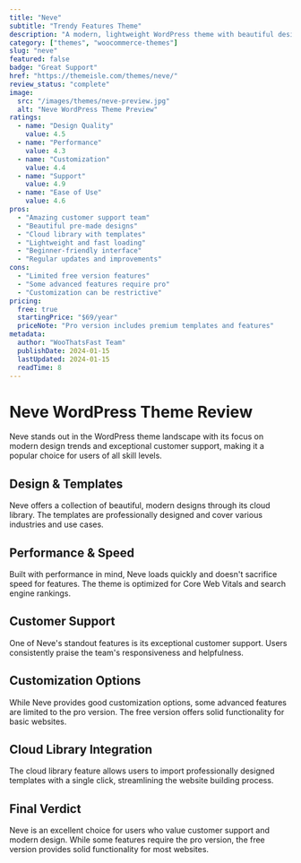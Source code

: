 ```yaml
---
title: "Neve"
subtitle: "Trendy Features Theme"
description: "A modern, lightweight WordPress theme with beautiful designs, cloud library integration, and exceptional customer support for all skill levels."
category: ["themes", "woocommerce-themes"]
slug: "neve"
featured: false
badge: "Great Support"
href: "https://themeisle.com/themes/neve/"
review_status: "complete"
image:
  src: "/images/themes/neve-preview.jpg"
  alt: "Neve WordPress Theme Preview"
ratings:
  - name: "Design Quality"
    value: 4.5
  - name: "Performance"
    value: 4.3
  - name: "Customization"
    value: 4.4
  - name: "Support"
    value: 4.9
  - name: "Ease of Use"
    value: 4.6
pros:
  - "Amazing customer support team"
  - "Beautiful pre-made designs"
  - "Cloud library with templates"
  - "Lightweight and fast loading"
  - "Beginner-friendly interface"
  - "Regular updates and improvements"
cons:
  - "Limited free version features"
  - "Some advanced features require pro"
  - "Customization can be restrictive"
pricing:
  free: true
  startingPrice: "$69/year"
  priceNote: "Pro version includes premium templates and features"
metadata:
  author: "WooThatsFast Team"
  publishDate: 2024-01-15
  lastUpdated: 2024-01-15
  readTime: 8
---
```


# Neve WordPress Theme Review

Neve stands out in the WordPress theme landscape with its focus on modern design trends and exceptional customer support, making it a popular choice for users of all skill levels.

## Design & Templates

Neve offers a collection of beautiful, modern designs through its cloud library. The templates are professionally designed and cover various industries and use cases.

## Performance & Speed

Built with performance in mind, Neve loads quickly and doesn't sacrifice speed for features. The theme is optimized for Core Web Vitals and search engine rankings.

## Customer Support

One of Neve's standout features is its exceptional customer support. Users consistently praise the team's responsiveness and helpfulness.

## Customization Options

While Neve provides good customization options, some advanced features are limited to the pro version. The free version offers solid functionality for basic websites.

## Cloud Library Integration

The cloud library feature allows users to import professionally designed templates with a single click, streamlining the website building process.

## Final Verdict

Neve is an excellent choice for users who value customer support and modern design. While some features require the pro version, the free version provides solid functionality for most websites.